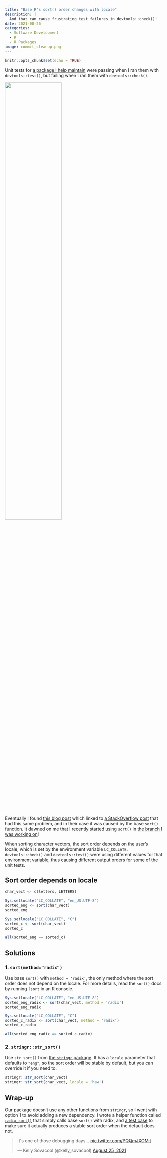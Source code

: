 ```yaml
---
title: "Base R's sort() order changes with locale"
description: |
  And that can cause frustrating test failures in devtools::check()!
date: 2021-08-26
categories:
  - Software Development
  - R
  - R Packages
image: commit_cleanup.png
---
```


```r
knitr::opts_chunk$set(echo = TRUE)
```


Unit tests for [a package I help maintain](https://github.com/SchlossLab/mikropml) 
were passing when I ran them with `devtools::test()`, but failing when I ran
them with `devtools::check()`.

![](commit_exploding-head.png){width=60%}

Eventually I found [this blog post](https://irene.rbind.io/post/two-test-env/)
which linked to 
[a StackOverflow post](https://stackoverflow.com/questions/42272119/r-cmd-check-fails-devtoolstest-works-fine) 
that had this same problem, and in their case it was caused by the base `sort()` function.
It dawned on me that I recently started using `sort()` in 
[the branch I was working on](https://github.com/SchlossLab/mikropml/pull/276)!

When sorting character vectors, the sort order depends on the user's locale,
which is set by the environment variable `LC_COLLATE`.
`devtools::check()` and `devtools::test()` were using different values for that
environment variable, thus causing different output orders for some of the unit tests.

## Sort order depends on locale

```r
char_vect <- c(letters, LETTERS)

Sys.setlocale("LC_COLLATE", "en_US.UTF-8")
sorted_eng <- sort(char_vect)
sorted_eng

Sys.setlocale("LC_COLLATE", "C")
sorted_c <- sort(char_vect)
sorted_c

all(sorted_eng == sorted_c)
```


## Solutions

### 1. `sort(method="radix")`

Use base `sort()` with `method = 'radix'`, the only method where the sort 
order does not depend on the locale. 
For more details, read the `sort()` docs by running `?sort` in an R console.

```r
Sys.setlocale("LC_COLLATE", "en_US.UTF-8")
sorted_eng_radix <- sort(char_vect, method = 'radix')
sorted_eng_radix

Sys.setlocale("LC_COLLATE", "C")
sorted_c_radix <- sort(char_vect, method = 'radix')
sorted_c_radix

all(sorted_eng_radix == sorted_c_radix)
```  


### 2. `stringr::str_sort()`

Use `str_sort()` from [the `stringr` package](https://stringr.tidyverse.org/reference/str_order.html). 
It has a `locale` parameter that defaults to `"eng"`, so the sort order will
be stable by default, but you can override it if you need to. 

```r
stringr::str_sort(char_vect)
stringr::str_sort(char_vect, locale = 'haw')
```

## Wrap-up

Our package doesn't use any other functions from `stringr`, so I went with
option 1 to avoid adding a new dependency.
I wrote a helper function called 
[`radix_sort()`](https://github.com/SchlossLab/mikropml/blob/04adac4588fae239fdaa8b2669c431f2268dc08f/R/utils.R#L195-L212) 
that simply calls base `sort()` with radix, and 
[a test case](https://github.com/SchlossLab/mikropml/blob/04adac4588fae239fdaa8b2669c431f2268dc08f/tests/testthat/test-utils.R#L89-L99) 
to make sure it actually produces a stable sort order when the default does not.

<blockquote class="twitter-tweet"><p lang="en" dir="ltr">It&#39;s one of those debugging days... <a href="https://t.co/PQQmJXOMit">pic.twitter.com/PQQmJXOMit</a></p>&mdash; Kelly Sovacool (@kelly_sovacool) <a href="https://twitter.com/kelly_sovacool/status/1430645976830709760?ref_src=twsrc%5Etfw">August 25, 2021</a></blockquote> <script async src="https://platform.twitter.com/widgets.js" charset="utf-8"></script>

